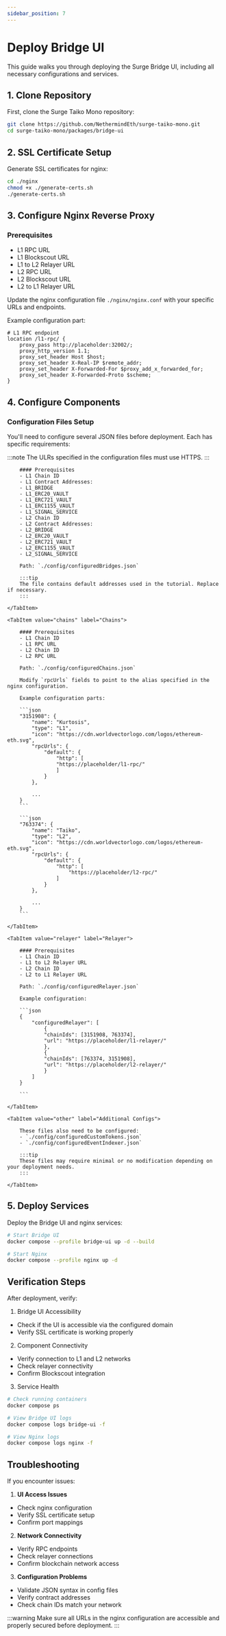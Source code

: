 ```yaml
---
sidebar_position: 7
---
```



# Deploy Bridge UI

This guide walks you through deploying the Surge Bridge UI, including all necessary configurations and services.

## 1. Clone Repository

First, clone the Surge Taiko Mono repository:

```bash
git clone https://github.com/NethermindEth/surge-taiko-mono.git
cd surge-taiko-mono/packages/bridge-ui
```

## 2. SSL Certificate Setup

Generate SSL certificates for nginx:

```bash
cd ./nginx
chmod +x ./generate-certs.sh
./generate-certs.sh
```

## 3. Configure Nginx Reverse Proxy

### Prerequisites

- L1 RPC URL
- L1 Blockscout URL
- L1 to L2 Relayer URL
- L2 RPC URL
- L2 Blockscout URL
- L2 to L1 Relayer URL

Update the nginx configuration file `./nginx/nginx.conf` with your specific URLs and endpoints.

Example configuration part:

```nginx
# L1 RPC endpoint
location /l1-rpc/ {
    proxy_pass http://placeholder:32002/;
    proxy_http_version 1.1;
    proxy_set_header Host $host;
    proxy_set_header X-Real-IP $remote_addr;
    proxy_set_header X-Forwarded-For $proxy_add_x_forwarded_for;
    proxy_set_header X-Forwarded-Proto $scheme;
}

```

## 4. Configure Components

### Configuration Files Setup

You'll need to configure several JSON files before deployment. Each has specific requirements:

:::note
The ULRs specified in the configuration files must use HTTPS.
:::

<Tabs>
    <TabItem value="bridges" label="Bridges" default>

        #### Prerequisites
        - L1 Chain ID
        - L1 Contract Addresses:
        - L1_BRIDGE
        - L1_ERC20_VAULT
        - L1_ERC721_VAULT
        - L1_ERC1155_VAULT
        - L1_SIGNAL_SERVICE
        - L2 Chain ID
        - L2 Contract Addresses:
        - L2_BRIDGE
        - L2_ERC20_VAULT
        - L2_ERC721_VAULT
        - L2_ERC1155_VAULT
        - L2_SIGNAL_SERVICE

        Path: `./config/configuredBridges.json`

        :::tip
        The file contains default addresses used in the tutorial. Replace if necessary.
        :::

    </TabItem>

    <TabItem value="chains" label="Chains">

        #### Prerequisites
        - L1 Chain ID
        - L1 RPC URL
        - L2 Chain ID
        - L2 RPC URL

        Path: `./config/configuredChains.json`

        Modify `rpcUrls` fields to point to the alias specified in the nginx configuration.

        Example configuration parts:

        ```json
        "3151908": {
            "name": "Kurtosis",
            "type": "L1",
            "icon": "https://cdn.worldvectorlogo.com/logos/ethereum-eth.svg",
            "rpcUrls": {
                "default": {
                    "http": [
                    "https://placeholder/l1-rpc/"
                    ]
                }
            },

            ...
        }
        ```

        ```json
        "763374": {
            "name": "Taiko",
            "type": "L2",
            "icon": "https://cdn.worldvectorlogo.com/logos/ethereum-eth.svg",
            "rpcUrls": {
                "default": {
                    "http": [
                        "https://placeholder/l2-rpc/"
                    ]
                }
            },

            ...
        }
        ```

    </TabItem>

    <TabItem value="relayer" label="Relayer">

        #### Prerequisites
        - L1 Chain ID
        - L1 to L2 Relayer URL
        - L2 Chain ID
        - L2 to L1 Relayer URL

        Path: `./config/configuredRelayer.json`

        Example configuration:

        ```json
        {
            "configuredRelayer": [
                {
                "chainIds": [3151908, 763374],
                "url": "https://placeholder/l1-relayer/"
                },
                {
                "chainIds": [763374, 3151908],
                "url": "https://placeholder/l2-relayer/"
                }
            ]
        }

        ```

    </TabItem>

    <TabItem value="other" label="Additional Configs">

        These files also need to be configured:
        - `./config/configuredCustomTokens.json`
        - `./config/configuredEventIndexer.json`

        :::tip
        These files may require minimal or no modification depending on your deployment needs.
        :::

    </TabItem>

</Tabs>

## 5. Deploy Services

Deploy the Bridge UI and nginx services:

```bash
# Start Bridge UI
docker compose --profile bridge-ui up -d --build

# Start Nginx
docker compose --profile nginx up -d
```

## Verification Steps

After deployment, verify:

1. Bridge UI Accessibility

- Check if the UI is accessible via the configured domain
- Verify SSL certificate is working properly

2. Component Connectivity

- Verify connection to L1 and L2 networks
- Check relayer connectivity
- Confirm Blockscout integration

3. Service Health

```bash
# Check running containers
docker compose ps

# View Bridge UI logs
docker compose logs bridge-ui -f

# View Nginx logs
docker compose logs nginx -f
```

## Troubleshooting

If you encounter issues:

1. **UI Access Issues**

- Check nginx configuration
- Verify SSL certificate setup
- Confirm port mappings

2. **Network Connectivity**

- Verify RPC endpoints
- Check relayer connections
- Confirm blockchain network access

3. **Configuration Problems**

- Validate JSON syntax in config files
- Verify contract addresses
- Check chain IDs match your network

:::warning
Make sure all URLs in the nginx configuration are accessible and properly secured before deployment.
:::
